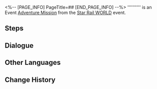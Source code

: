 <%-- [PAGE_INFO]
PageTitle=##
[END_PAGE_INFO] --%>
{{Stub|Dialogue.}}
{{Mission Infobox
|id            = 8032203
|title         = 
|image         = <!--Mission .png-->
|type          = Adventure
|event_name    = Star Rail WORLD
|chapter       = 
|requirements  = {{subst:void|<!--Unknown: {"Type":"Manual"}-->}}
|summary       = <!--official mission summary from Fate's Atlas-->
|characters    = Trailblazer
|startLocation = [[Astral Express]] - [[Party Car]]
|world         = Astral Express
|area          = Party Car
|prev          = 
|next          = 
|rewards       = 
}}
'''''''''' is an Event [[Adventure Mission]] from the [[Star Rail WORLD]] event.

==Steps==


<!--
==Gameplay Notes==

--><!--
==Trial Character==

-->
==Dialogue==
{{Stub Dialogue}}

{{Dialogue End}}

==Other Languages==
{{Other Languages
|en   = 
|zhs  = 
|zht  = 
|ja   = 
|ko   = 
|es   = 
|fr   = 
|ru   = 
|th   = 
|vi   = 
|de   = 
|id   = 
|pt   = 
}}

==Change History==
{{Change History|3.2}}
